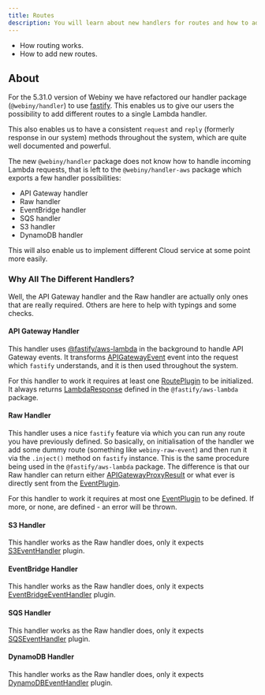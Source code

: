 ```yaml
---
title: Routes
description: You will learn about new handlers for routes and how to add new routes.
---
```



<Alert type="success" title="What You’ll Learn">

- How routing works.
- How to add new routes.

</Alert>

## About

For the 5.31.0 version of Webiny we have refactored our handler package (`@webiny/handler`) to use [fastify](https://github.com/fastify/fastify).
This enables us to give our users the possibility to add different routes to a single Lambda handler.

This also enables us to have a consistent `request` and `reply` (formerly response in our system) methods throughout the system, which are quite well documented and powerful.

The new `@webiny/handler` package does not know how to handle incoming Lambda requests, that is left to the `@webiny/handler-aws` package which exports a few handler possibilities:

- API Gateway handler
- Raw handler
- EventBridge handler
- SQS handler
- S3 handler
- DynamoDB handler

<Alert type="info">
  This will also enable us to implement different Cloud service at some point more easily.
</Alert>

### Why All The Different Handlers?

Well, the API Gateway handler and the Raw handler are actually only ones that are really required. Others are here to help with typings and some checks.

#### API Gateway Handler

This handler uses [@fastify/aws-lambda](https://github.com/fastify/aws-lambda-fastify) in the background to handle API Gateway events. It transforms [APIGatewayEvent](https://github.com/DefinitelyTyped/DefinitelyTyped/blob/master/types/aws-lambda/trigger/api-gateway-proxy.d.ts#L60) event into the request which `fastify` understands, and it is then used throughout the system.

For this handler to work it requires at least one [RoutePlugin](https://github.com/webiny/webiny-js/blob/754c402e5df49ffb4cd07f8c53574ebe5e125f04/packages/handler/src/plugins/RoutePlugin.ts) to be initialized. It always returns [LambdaResponse](https://github.com/fastify/aws-lambda-fastify/blob/master/index.d.ts#L13) defined in the `@fastify/aws-lambda` package.

#### Raw Handler

This handler uses a nice `fastify` feature via which you can run any route you have previously defined. So basically, on initialisation of the handler we add some dummy route (something like `webiny-raw-event`) and then run it via the `.inject()` method on `fastify` instance.
This is the same procedure being used in the `@fastify/aws-lambda` package.
The difference is that our Raw handler can return either [APIGatewayProxyResult](https://github.com/DefinitelyTyped/DefinitelyTyped/blob/master/types/aws-lambda/trigger/api-gateway-proxy.d.ts#L135) or what ever is directly sent from the [EventPlugin](https://github.com/webiny/webiny-js/blob/754c402e5df49ffb4cd07f8c53574ebe5e125f04/packages/handler/src/plugins/EventPlugin.ts).

For this handler to work it requires at most one [EventPlugin](https://github.com/webiny/webiny-js/blob/754c402e5df49ffb4cd07f8c53574ebe5e125f04/packages/handler/src/plugins/EventPlugin.ts) to be defined. If more, or none, are defined - an error will be thrown.

#### S3 Handler

This handler works as the Raw handler does, only it expects [S3EventHandler](https://github.com/webiny/webiny-js/blob/754c402e5df49ffb4cd07f8c53574ebe5e125f04/packages/handler-aws/src/s3/plugins/S3EventHandler.ts) plugin.

#### EventBridge Handler

This handler works as the Raw handler does, only it expects [EventBridgeEventHandler](https://github.com/webiny/webiny-js/blob/754c402e5df49ffb4cd07f8c53574ebe5e125f04/packages/handler-aws/src/eventBridge/plugins/EventBridgeEventHandler.ts) plugin.

#### SQS Handler

This handler works as the Raw handler does, only it expects [SQSEventHandler](https://github.com/webiny/webiny-js/blob/754c402e5df49ffb4cd07f8c53574ebe5e125f04/packages/handler-aws/src/eventBridge/plugins/SQSEventHandler.ts) plugin.

#### DynamoDB Handler

This handler works as the Raw handler does, only it expects [DynamoDBEventHandler](https://github.com/webiny/webiny-js/blob/754c402e5df49ffb4cd07f8c53574ebe5e125f04/packages/handler-aws/src/eventBridge/plugins/DynamoDBEventHandler.ts) plugin.
